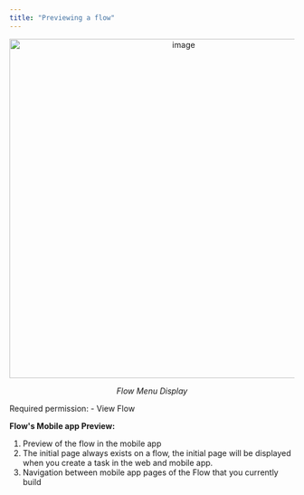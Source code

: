 ```yaml
---
title: "Previewing a flow"
---
```


<div align="center">
  <img src="https://t3837933.p.clickup-attachments.com/t3837933/6ca5b725-7329-4432-a599-861df2cd920d/image.png" alt="image" width="600" />
  <p><i>Flow Menu Display</i></p>
</div>

<Note>
Required permission:
- View Flow
</Note>

**Flow's Mobile app Preview:**

1. Preview of the flow in the mobile app
2. The initial page always exists on a flow, the initial page will be displayed when you create a task in the web and mobile app.
3. Navigation between mobile app pages of the Flow that you currently build